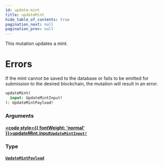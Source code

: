```yaml
---
id: update-mint
title: updateMint
hide_table_of_contents: true
pagination_next: null
pagination_prev: null
---
```








This mutation updates a mint.
# Errors
If the mint cannot be saved to the database or fails to be emitted for submission to the desired blockchain, the mutation will result in an error.

```graphql
updateMint(
  input: UpdateMintInput!
): UpdateMintPayload!
```


### Arguments

#### [<code style={{ fontWeight: 'normal' }}>updateMint.<b>input</b></code>](#)<Bullet />[`UpdateMintInput!`](/api/inputs/update-mint-input) <Badge class="secondary" text="non-null"/> <Badge class="secondary" text="input"/>
> 
> 

### Type

#### [`UpdateMintPayload`](/api/objects/update-mint-payload) <Badge class="secondary" text="object"/>
> 
> 





